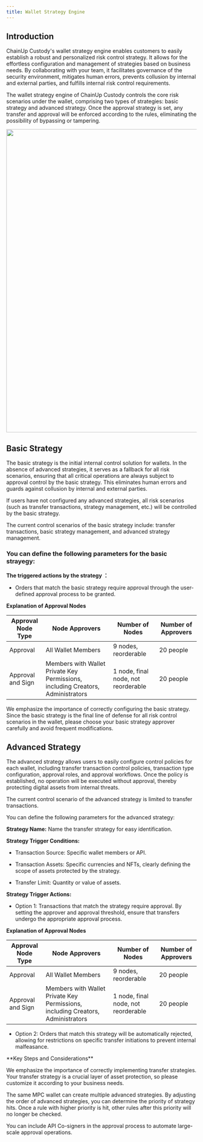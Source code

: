 ```yaml
---
title: Wallet Strategy Engine 
---
```


## Introduction
ChainUp Custody's wallet strategy engine enables customers to easily establish a robust and personalized risk control strategy. It allows for the effortless configuration and management of strategies based on business needs. By collaborating with your team, it facilitates governance of the security environment, mitigates human errors, prevents collusion by internal and external parties, and fulfills internal risk control requirements.

The wallet strategy engine of ChainUp Custody controls the core risk scenarios under the wallet, comprising two types of strategies: basic strategy and advanced strategy. Once the approval strategy is set, any transfer and approval will be enforced according to the rules, eliminating the possibility of bypassing or tampering.


<div className="w-full flex items-center justify-center">
    <img src="/images/help-center/strategy-engine1en.PNG" width="800"/>
</div>





## Basic Strategy

The basic strategy is the initial internal control solution for wallets. In the absence of advanced strategies, it serves as a fallback for all risk scenarios, ensuring that all critical operations are always subject to approval control by the basic strategy. This eliminates human errors and guards against collusion by internal and external parties.

If users have not configured any advanced strategies, all risk scenarios (such as transfer transactions, strategy management, etc.) will be controlled by the basic strategy.


 
<Note>
The current control scenarios of the basic strategy include: transfer transactions, basic strategy management, and advanced strategy management.


 
</Note>

### You can define the following parameters for the basic strayegy:
 
**The triggered actions by the strategy ：**

* Orders that match the basic strategy require approval through the user-defined approval process to be granted.




**Explanation of Approval Nodes**



| Approval Node Type | Node Approvers | Number of Nodes | Number of Approvers |
| ------- | ------- |------- |------ |
| Approval | All Wallet Members | 9 nodes, reorderable | 20 people |
| Approval and Sign | Members with Wallet Private Key Permissions, including Creators, Administrators | 1 node, final node, not reorderable | 20 people |

<Warning>
We emphasize the importance of correctly configuring the basic strategy. Since the basic strategy is the final line of defense for all risk control scenarios in the wallet, please choose your basic strategy approver carefully and avoid frequent modifications.


 </Warning>

## Advanced Strategy
 
The advanced strategy allows users to easily configure control policies for each wallet, including transfer transaction control policies, transaction type configuration, approval roles, and approval workflows. Once the policy is established, no operation will be executed without approval, thereby protecting digital assets from internal threats.


 <Note>
The current control scenario of the advanced strategy is limited to transfer transactions.

 
</Note>

  

You can define the following parameters for the advanced strategy:
 
**Strategy Name:** Name the transfer strategy for easy identification.
 
**Strategy Trigger Conditions:**
 
* Transaction Source: Specific wallet members or API.

* Transaction Assets: Specific currencies and NFTs, clearly defining the scope of assets protected by the strategy.

* Transfer Limit: Quantity or value of assets.
 
**Strategy Trigger Actions:**
 
* Option 1: Transactions that match the strategy require approval. By setting the approver and approval threshold, ensure that transfers undergo the appropriate approval process.
 
**Explanation of Approval Nodes**

| Approval Node Type | Node Approvers | Number of Nodes | Number of Approvers |
| ------- | ------- |------- |------ |
| Approval | All Wallet Members | 9 nodes, reorderable | 20 people |
| Approval and Sign | Members with Wallet Private Key Permissions, including Creators, Administrators | 1 node, final node, not reorderable | 20 people |


 
* Option 2: Orders that match this strategy will be automatically rejected, allowing for restrictions on specific transfer initiations to prevent internal malfeasance.

<Warning>
**Key Steps and Considerations**

We emphasize the importance of correctly implementing transfer strategies. Your transfer strategy is a crucial layer of asset protection, so please customize it according to your business needs.

The same MPC wallet can create multiple advanced strategies. By adjusting the order of advanced strategies, you can determine the priority of strategy hits. Once a rule with higher priority is hit, other rules after this priority will no longer be checked.

You can include API Co-signers in the approval process to automate large-scale approval operations.
</Warning>